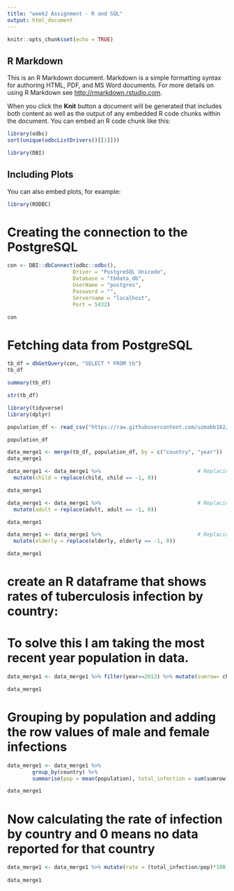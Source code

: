 ```yaml
---
title: "week2 Assignment - R and SQL"
output: html_document
---
```


```r
knitr::opts_chunk$set(echo = TRUE)
```

## R Markdown

This is an R Markdown document. Markdown is a simple formatting syntax for authoring HTML, PDF, and MS Word documents. For more details on using R Markdown see <http://rmarkdown.rstudio.com>.

When you click the **Knit** button a document will be generated that includes both content as well as the output of any embedded R code chunks within the document. You can embed an R code chunk like this:

```r
library(odbc)
sort(unique(odbcListDrivers()[[1]]))
```

```r
library(DBI)
```

## Including Plots

You can also embed plots, for example:

```r
library(RODBC)
```
# Creating the connection to the PostgreSQL
```r
con <- DBI::dbConnect(odbc::odbc(),
                     Driver = "PostgreSQL Unicode",
                     Database = "tbdata_db",
                     UserName = "postgres",
                     Password = "",
                     Servername = "localhost",
                     Port = 5432)
```

```r
con
```
# Fetching data from PostgreSQL
```r
tb_df = dbGetQuery(con, "SELECT * FROM tb")
tb_df
```

```r
summary(tb_df)
```

```r
str(tb_df)
```

```r
library(tidyverse)
library(dplyr)
```

```r
population_df <- read_csv("https://raw.githubusercontent.com/uzmabb182/CUNY-SPS-Assignments/main/data_607/week2/population.csv")
```

```r
population_df
```

```r
data_merge1 <- merge(tb_df, population_df, by = c("country", "year"))       # Applying merge() function
data_merge1
```
```r
data_merge1 <- data_merge1 %>%                               # Replacing values
  mutate(child = replace(child, child == -1, 0))

data_merge1
```

```r
data_merge1 <- data_merge1 %>%                               # Replacing values
  mutate(adult = replace(adult, adult == -1, 0))

data_merge1
```

```r
data_merge1 <- data_merge1 %>%                               # Replacing values
  mutate(elderly = replace(elderly, elderly == -1, 0))

data_merge1
```


# create an R dataframe that shows rates of tuberculosis infection by country:
# To solve this I am taking the most recent year population in data.
```r

data_merge1 <- data_merge1 %>% filter(year==2013) %>% mutate(sumrow= child + adult + elderly)

data_merge1
```
# Grouping by population and adding the row values of male and female infections
```r
data_merge1 <- data_merge1 %>%
        group_by(country) %>%
        summarise(pop = mean(population), total_infection = sum(sumrow))

data_merge1

```
# Now calculating the rate of infection by country and 0 means no data reported for that country
```r
data_merge1 <- data_merge1 %>% mutate(rate = (total_infection/pop)*100)
   
data_merge1  

```

```r

```


